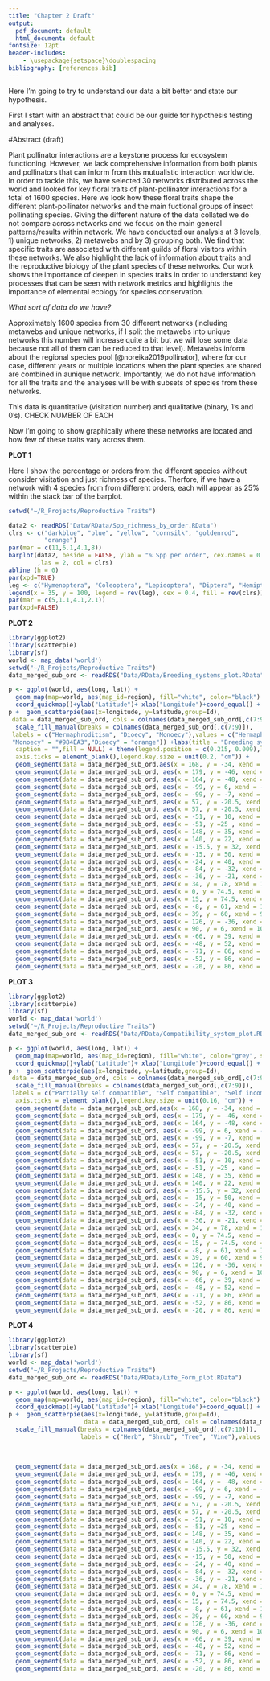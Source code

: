```yaml
---
title: "Chapter 2 Draft"
output:
  pdf_document: default
  html_document: default
fontsize: 12pt
header-includes:
    - \usepackage{setspace}\doublespacing
bibliography: [references.bib]
---
```

Here I'm going to try to understand our data a bit better and state our hypothesis.

First I start with an abstract that could be our guide for hypothesis testing and analyses.

#Abstract (draft)

Plant pollinator interactions are a keystone process for ecosystem functioning. However, we lack comprehensive information from both plants and pollinators that can inform from this mutualistic interaction worldwide. In order to tackle this, we have selected 30 networks distributed across the world and looked for key floral traits of plant-pollinator interactions for a total of 1600 species. Here we look how these floral traits shape the different plant-pollinator networks and the main fuctional groups of insect pollinating species. Giving the different nature of the data collated we do not compare across networks and we focus on the main general patterns/results within network. We have conducted our analysis at 3 levels, 1) unique networks, 2) metawebs and by 3) grouping both. We find that specific traits are associated with different guilds of floral visitors within these networks. We also highlight the lack of information about traits and the reproductive biology of the plant species of these networks. Our work shows the importance of deepen in species traits in order to understand key processes that can be seen with network metrics and highlights the importance of elemental ecology for species conservation.

*What sort of data do we have?*

Approximately 1600 species from 30 different networks (including metawebs and unique networks, if I split the metawebs into unique networks this number will increase quite a bit but we will lose some data because not all of them can be reduced to that level). Metawebs inform about the regional species pool [@noreika2019pollinator], where for our case, different years or multiple locations when the plant species are shared are combined in aunique network. Importantly, we do not have information for all the traits and the analyses will be with subsets of species from these networks.




This data is quantitative (visitation number) and qualitative (binary, 1's and 0's).
CHECK NUMBER OF EACH

Now I'm going to show graphically where these networks are located and how few of these traits vary across them.

\newpage

**PLOT 1**

Here I show the percentage or orders from the different species without consider visitation and just richness of species. Therfore, if we have a network with 4 species from from different orders, each will appear as 25% within the stack bar of the barplot. 

\vspace{4cm}


```r
setwd("~/R_Projects/Reproductive Traits")

data2 <- readRDS("Data/RData/Spp_richness_by_order.RData")
clrs <- c("darkblue", "blue", "yellow", "cornsilk", "goldenrod",
          "orange")
par(mar = c(11,6.1,4.1,8))
barplot(data2, beside = FALSE, ylab = "% Spp per order", cex.names = 0.5
        ,las = 2, col = clrs)
abline (h = 0)
par(xpd=TRUE)
leg <- c("Hymenoptera", "Coleoptera", "Lepidoptera", "Diptera", "Hemiptera")
legend(x = 35, y = 100, legend = rev(leg), cex = 0.4, fill = rev(clrs))
par(mar = c(5,1.1,4.1,2.1))
par(xpd=FALSE)

```


\newpage

**PLOT 2**


```r
library(ggplot2)
library(scatterpie)
library(sf)
world <- map_data('world')
setwd("~/R_Projects/Reproductive Traits")
data_merged_sub_ord <- readRDS("Data/RData/Breeding_systems_plot.RData")

p <- ggplot(world, aes(long, lat)) +
  geom_map(map=world, aes(map_id=region), fill="white", color="black") +
  coord_quickmap()+ylab("Latitude")+ xlab("Longitude")+coord_equal() + coord_sf( ylim = c(-60, 100), expand = FALSE)
p +  geom_scatterpie(aes(x=longitude, y=latitude,group=Id), 
 data = data_merged_sub_ord, cols = colnames(data_merged_sub_ord[,c(7:9)]),alpha=.8)+ 
  scale_fill_manual(breaks = colnames(data_merged_sub_ord[,c(7:9)]),
 labels = c("Hermaphroditism", "Dioecy", "Monoecy"),values = c("Hermaphroditism" = "#4DAF4A",
 "Monoecy" = "#984EA3","Dioecy" = "orange")) +labs(title = "Breeding systems",subtitle = "",
  caption = "",fill = NULL) + theme(legend.position = c(0.215, 0.009),legend.justification = c(1, 0),
  axis.ticks = element_blank(),legend.key.size = unit(0.2, "cm")) +
  geom_segment(data = data_merged_sub_ord,aes(x = 168, y = -34, xend = 172, yend = -43),color = "black", size = 0.3, alpha = 0.2) + #NZ
  geom_segment(data = data_merged_sub_ord, aes(x = 179, y = -46, xend = 172, yend = -43), color = "black",size = 0.3, alpha = 0.2) + #NZ
  geom_segment(data = data_merged_sub_ord, aes(x = 164, y = -48, xend = 172, yend = -43), color = "black",size = 0.3, alpha = 0.2) + #NZ
  geom_segment(data = data_merged_sub_ord, aes(x = -99, y = 6, xend = -90, yend = 0), color = "black", size = 0.3, alpha = 0.2) +  #GALAPAGOS
  geom_segment(data = data_merged_sub_ord, aes(x = -99, y = -7, xend = -90, yend = 0), color = "black", size = 0.3, alpha = 0.2) + #GALAPAGOS
  geom_segment(data = data_merged_sub_ord, aes(x = 57, y = -20.5, xend = 66, yend = -12), color = "black", size = 0.3, alpha = 0.2) + #MAURITIUS
  geom_segment(data = data_merged_sub_ord, aes(x = 57, y = -20.5, xend = 66, yend = -28), color = "black", size = 0.3, alpha = 0.2) + #MAURITIUS
  geom_segment(data = data_merged_sub_ord, aes(x = -51, y = 10, xend = -61, yend = 5.5), color = "black", size = 0.3, alpha = 0.2) + #VENEZUELA
  geom_segment(data = data_merged_sub_ord, aes(x = -51, y =25 , xend = -67, yend = 8.9), color = "black", size = 0.3, alpha = 0.2) + #VENEZUELA
  geom_segment(data = data_merged_sub_ord, aes(x = 148, y = 35, xend = 135.8, yend = 35), color = "black", size = 0.3, alpha = 0.2) + 
  geom_segment(data = data_merged_sub_ord, aes(x = 140, y = 22, xend = 129, yend = 28), color = "black", size = 0.3, alpha = 0.2) +
  geom_segment(data = data_merged_sub_ord, aes(x = -15.5, y = 32, xend = -6, yend = 37), color = "black", size = 0.3, alpha = 0.2) + 
  geom_segment(data = data_merged_sub_ord, aes(x = -15, y = 50, xend = 3, yend = 43), color = "black", size = 0.3, alpha = 0.2) +
  geom_segment(data = data_merged_sub_ord, aes(x = -24, y = 40, xend = -6, yend = 37), color = "black", size = 0.3, alpha = 0.2) +
  geom_segment(data = data_merged_sub_ord, aes(x = -84, y = -32, xend = -68, yend = -32), color = "black", size = 0.3, alpha = 0.2) + 
  geom_segment(data = data_merged_sub_ord, aes(x = -36, y = -21, xend = -58, yend = -21), color = "black", size = 0.3, alpha = 0.2) +
  geom_segment(data = data_merged_sub_ord, aes(x = 34, y = 78, xend = 18.5, yend = 68), color = "black", size = 0.3, alpha = 0.2) + 
  geom_segment(data = data_merged_sub_ord, aes(x = 0, y = 74.5, xend = 10, yend = 56), color = "black", size = 0.3, alpha = 0.2) +
  geom_segment(data = data_merged_sub_ord, aes(x = 15, y = 74.5, xend = 10, yend = 56), color = "black", size = 0.3, alpha = 0.2) +
  geom_segment(data = data_merged_sub_ord, aes(x = -8, y = 61, xend = 1.5, yend = 52), color = "black", size = 0.3, alpha = 0.2) +
  geom_segment(data = data_merged_sub_ord, aes(x = 39, y = 60, xend = 9, yend = 56), color = "black", size = 0.3, alpha = 0.2) +
  geom_segment(data = data_merged_sub_ord, aes(x = 126, y = -36, xend = 148, yend = -36), color = "black", size = 0.3, alpha = 0.2) + #AUS
  geom_segment(data = data_merged_sub_ord, aes(x = 90, y = 6, xend = 100, yend = 28), color = "black", size = 0.3, alpha = 0.2) + #CHINA
  geom_segment(data = data_merged_sub_ord, aes(x = -66, y = 39, xend = -89, yend = 39), color = "black", size = 0.3, alpha = 0.2) + #USA
  geom_segment(data = data_merged_sub_ord, aes(x = -48, y = 52, xend = -75, yend = 45), color = "black", size = 0.3, alpha = 0.2) + #CANADA
  geom_segment(data = data_merged_sub_ord, aes(x = -71, y = 86, xend = -71, yend = 81), color = "black", size = 0.3, alpha = 0.2) + #CANADA
  geom_segment(data = data_merged_sub_ord, aes(x = -52, y = 86, xend = -52, yend = 71), color = "black", size = 0.3, alpha = 0.2) + #GREENLAND
  geom_segment(data = data_merged_sub_ord, aes(x = -20, y = 86, xend = -20, yend = 74), color = "black", size = 0.3, alpha = 0.2)
```

\newpage

**PLOT 3**

```r
library(ggplot2)
library(scatterpie)
library(sf)
world <- map_data('world')
setwd("~/R_Projects/Reproductive Traits")
data_merged_sub_ord <- readRDS("Data/RData/Compatibility_system_plot.RData")

p <- ggplot(world, aes(long, lat)) +
  geom_map(map=world, aes(map_id=region), fill="white", color="grey", size=0.35) +
  coord_quickmap()+ylab("Latitude")+ xlab("Longitude")+coord_equal() + coord_sf( ylim = c(-60, 100), expand = FALSE)
p +  geom_scatterpie(aes(x=longitude, y=latitude,group=Id), 
 data = data_merged_sub_ord, cols = colnames(data_merged_sub_ord[,c(7:9)]),alpha=.8)+ 
  scale_fill_manual(breaks = colnames(data_merged_sub_ord[,c(7:9)]),
 labels = c("Partially self compatible", "Self compatible", "Self incompatible"),values = c("partially_self_compatible" = "#4DAF4A","self_compatible" = "#984EA3","self_incompatible" = "orange")) +labs(title = "Compatibility system",subtitle = "", caption = "",fill = NULL) + theme(legend.position = c(0.18, 0.010),legend.justification = c(1, 0),legend.text=element_text(size=5),
  axis.ticks = element_blank(),legend.key.size = unit(0.16, "cm")) +
  geom_segment(data = data_merged_sub_ord,aes(x = 168, y = -34, xend = 172, yend = -43),color = "black", size = 0.3, alpha = 0.8) + #NZ
  geom_segment(data = data_merged_sub_ord, aes(x = 179, y = -46, xend = 172, yend = -43), color = "black",size = 0.3, alpha = 0.8) + #NZ
  geom_segment(data = data_merged_sub_ord, aes(x = 164, y = -48, xend = 172, yend = -43), color = "black",size = 0.3, alpha = 0.8) + #NZ
  geom_segment(data = data_merged_sub_ord, aes(x = -99, y = 6, xend = -90, yend = 0), color = "black", size = 0.3, alpha = 0.8) +  #GALAPAGOS
  geom_segment(data = data_merged_sub_ord, aes(x = -99, y = -7, xend = -90, yend = 0), color = "black", size = 0.3, alpha = 0.8) + #GALAPAGOS
  geom_segment(data = data_merged_sub_ord, aes(x = 57, y = -20.5, xend = 66, yend = -12), color = "black", size = 0.3, alpha = 0.8) + #MAURITIUS
  geom_segment(data = data_merged_sub_ord, aes(x = 57, y = -20.5, xend = 66, yend = -28), color = "black", size = 0.3, alpha = 0.8) + #MAURITIUS
  geom_segment(data = data_merged_sub_ord, aes(x = -51, y = 10, xend = -61, yend = 5.5), color = "black", size = 0.3, alpha = 0.8) + #VENEZUELA
  geom_segment(data = data_merged_sub_ord, aes(x = -51, y =25 , xend = -67, yend = 8.9), color = "black", size = 0.3, alpha = 0.8) + #VENEZUELA
  geom_segment(data = data_merged_sub_ord, aes(x = 148, y = 35, xend = 135.8, yend = 35), color = "black", size = 0.3, alpha = 0.8) + 
  geom_segment(data = data_merged_sub_ord, aes(x = 140, y = 22, xend = 129, yend = 28), color = "black", size = 0.3, alpha = 0.8) +
  geom_segment(data = data_merged_sub_ord, aes(x = -15.5, y = 32, xend = -6, yend = 37), color = "black", size = 0.3, alpha = 0.8) + 
  geom_segment(data = data_merged_sub_ord, aes(x = -15, y = 50, xend = 3, yend = 43), color = "black", size = 0.3, alpha = 0.8) +
  geom_segment(data = data_merged_sub_ord, aes(x = -24, y = 40, xend = -6, yend = 37), color = "black", size = 0.3, alpha = 0.8) +
  geom_segment(data = data_merged_sub_ord, aes(x = -84, y = -32, xend = -68, yend = -32), color = "black", size = 0.3, alpha = 0.8) + 
  geom_segment(data = data_merged_sub_ord, aes(x = -36, y = -21, xend = -58, yend = -21), color = "black", size = 0.3, alpha = 0.8) +
  geom_segment(data = data_merged_sub_ord, aes(x = 34, y = 78, xend = 18.5, yend = 68), color = "black", size = 0.3, alpha = 0.8) + 
  geom_segment(data = data_merged_sub_ord, aes(x = 0, y = 74.5, xend = 10, yend = 56), color = "black", size = 0.3, alpha = 0.8) +
  geom_segment(data = data_merged_sub_ord, aes(x = 15, y = 74.5, xend = 10, yend = 56), color = "black", size = 0.3, alpha = 0.8) +
  geom_segment(data = data_merged_sub_ord, aes(x = -8, y = 61, xend = 1.5, yend = 52), color = "black", size = 0.3, alpha = 0.8) +
  geom_segment(data = data_merged_sub_ord, aes(x = 39, y = 60, xend = 9, yend = 56), color = "black", size = 0.3, alpha = 0.8) +
  geom_segment(data = data_merged_sub_ord, aes(x = 126, y = -36, xend = 148, yend = -36), color = "black", size = 0.3, alpha = 0.8) + #AUS
  geom_segment(data = data_merged_sub_ord, aes(x = 90, y = 6, xend = 100, yend = 28), color = "black", size = 0.3, alpha = 0.8) + #CHINA
  geom_segment(data = data_merged_sub_ord, aes(x = -66, y = 39, xend = -89, yend = 39), color = "black", size = 0.3, alpha = 0.8) + #USA
  geom_segment(data = data_merged_sub_ord, aes(x = -48, y = 52, xend = -75, yend = 45), color = "black", size = 0.3, alpha = 0.8) + #CANADA
  geom_segment(data = data_merged_sub_ord, aes(x = -71, y = 86, xend = -71, yend = 81), color = "black", size = 0.3, alpha = 0.8) + #CANADA
  geom_segment(data = data_merged_sub_ord, aes(x = -52, y = 86, xend = -52, yend = 71), color = "black", size = 0.3, alpha = 0.8) + #GREENLAND
  geom_segment(data = data_merged_sub_ord, aes(x = -20, y = 86, xend = -20, yend = 74), color = "black", size = 0.3, alpha = 0.8)
```


\newpage

**PLOT 4**

```r
library(ggplot2)
library(scatterpie)
library(sf)
world <- map_data('world')
setwd("~/R_Projects/Reproductive Traits")
data_merged_sub_ord <- readRDS("Data/RData/Life_Form_plot.RData")

p <- ggplot(world, aes(long, lat)) +
  geom_map(map=world, aes(map_id=region), fill="white", color="black") +
  coord_quickmap()+ylab("Latitude")+ xlab("Longitude")+coord_equal() + coord_sf( ylim = c(-60, 100), expand = FALSE)
p +  geom_scatterpie(aes(x=longitude, y=latitude,group=Id), 
                     data = data_merged_sub_ord, cols = colnames(data_merged_sub_ord[,c(7:10)]),alpha=.8)+ 
  scale_fill_manual(breaks = colnames(data_merged_sub_ord[,c(7:10)]),
                    labels = c("Herb", "Shrub", "Tree", "Vine"),values = c("herb" = "#4DAF4A",
                                                                           "shrub" = "#984EA3","tree" = "orange", "vine" = "lightblue")) +labs(title = "Life form",subtitle = "",
                                                                                                                                               caption = "",fill = NULL) + theme(legend.position = c(0.12, 0.009),legend.justification = c(1, 0),
                                                                                                                                                                                 axis.ticks = element_blank(),legend.key.size = unit(0.2, "cm")) +
  geom_segment(data = data_merged_sub_ord,aes(x = 168, y = -34, xend = 172, yend = -43),color = "black", size = 0.3, alpha = 0.8) + #NZ
  geom_segment(data = data_merged_sub_ord, aes(x = 179, y = -46, xend = 172, yend = -43), color = "black",size = 0.3, alpha = 0.8) + #NZ
  geom_segment(data = data_merged_sub_ord, aes(x = 164, y = -48, xend = 172, yend = -43), color = "black",size = 0.3, alpha = 0.8) + #NZ
  geom_segment(data = data_merged_sub_ord, aes(x = -99, y = 6, xend = -90, yend = 0), color = "black", size = 0.3, alpha = 0.8) +  #GALAPAGOS
  geom_segment(data = data_merged_sub_ord, aes(x = -99, y = -7, xend = -90, yend = 0), color = "black", size = 0.3, alpha = 0.8) + #GALAPAGOS
  geom_segment(data = data_merged_sub_ord, aes(x = 57, y = -20.5, xend = 66, yend = -12), color = "black", size = 0.3, alpha = 0.8) + #MAURITIUS
  geom_segment(data = data_merged_sub_ord, aes(x = 57, y = -20.5, xend = 66, yend = -28), color = "black", size = 0.3, alpha = 0.8) + #MAURITIUS
  geom_segment(data = data_merged_sub_ord, aes(x = -51, y = 10, xend = -61, yend = 5.5), color = "black", size = 0.3, alpha = 0.8) + #VENEZUELA
  geom_segment(data = data_merged_sub_ord, aes(x = -51, y =25 , xend = -67, yend = 8.9), color = "black", size = 0.3, alpha = 0.8) + #VENEZUELA
  geom_segment(data = data_merged_sub_ord, aes(x = 148, y = 35, xend = 135.8, yend = 35), color = "black", size = 0.3, alpha = 0.8) + 
  geom_segment(data = data_merged_sub_ord, aes(x = 140, y = 22, xend = 129, yend = 28), color = "black", size = 0.3, alpha = 0.8) +
  geom_segment(data = data_merged_sub_ord, aes(x = -15.5, y = 32, xend = -6, yend = 37), color = "black", size = 0.3, alpha = 0.8) + 
  geom_segment(data = data_merged_sub_ord, aes(x = -15, y = 50, xend = 3, yend = 43), color = "black", size = 0.3, alpha = 0.8) +
  geom_segment(data = data_merged_sub_ord, aes(x = -24, y = 40, xend = -6, yend = 37), color = "black", size = 0.3, alpha = 0.8) +
  geom_segment(data = data_merged_sub_ord, aes(x = -84, y = -32, xend = -68, yend = -32), color = "black", size = 0.3, alpha = 0.8) + 
  geom_segment(data = data_merged_sub_ord, aes(x = -36, y = -21, xend = -58, yend = -21), color = "black", size = 0.3, alpha = 0.8) +
  geom_segment(data = data_merged_sub_ord, aes(x = 34, y = 78, xend = 18.5, yend = 68), color = "black", size = 0.3, alpha = 0.8) + 
  geom_segment(data = data_merged_sub_ord, aes(x = 0, y = 74.5, xend = 10, yend = 56), color = "black", size = 0.3, alpha = 0.8) +
  geom_segment(data = data_merged_sub_ord, aes(x = 15, y = 74.5, xend = 10, yend = 56), color = "black", size = 0.3, alpha = 0.8) +
  geom_segment(data = data_merged_sub_ord, aes(x = -8, y = 61, xend = 1.5, yend = 52), color = "black", size = 0.3, alpha = 0.8) +
  geom_segment(data = data_merged_sub_ord, aes(x = 39, y = 60, xend = 9, yend = 56), color = "black", size = 0.3, alpha = 0.8) +
  geom_segment(data = data_merged_sub_ord, aes(x = 126, y = -36, xend = 148, yend = -36), color = "black", size = 0.3, alpha = 0.8) + #AUS
  geom_segment(data = data_merged_sub_ord, aes(x = 90, y = 6, xend = 100, yend = 28), color = "black", size = 0.3, alpha = 0.8) + #CHINA
  geom_segment(data = data_merged_sub_ord, aes(x = -66, y = 39, xend = -89, yend = 39), color = "black", size = 0.3, alpha = 0.8) + #USA
  geom_segment(data = data_merged_sub_ord, aes(x = -48, y = 52, xend = -75, yend = 45), color = "black", size = 0.3, alpha = 0.8) + #CANADA
  geom_segment(data = data_merged_sub_ord, aes(x = -71, y = 86, xend = -71, yend = 81), color = "black", size = 0.3, alpha = 0.8) + #CANADA
  geom_segment(data = data_merged_sub_ord, aes(x = -52, y = 86, xend = -52, yend = 71), color = "black", size = 0.3, alpha = 0.8) + #GREENLAND
  geom_segment(data = data_merged_sub_ord, aes(x = -20, y = 86, xend = -20, yend = 74), color = "black", size = 0.3, alpha = 0.8)

```

